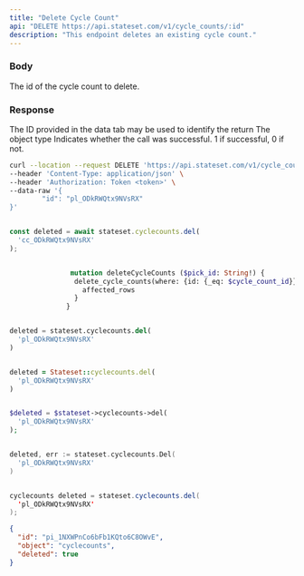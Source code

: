 ```yaml
---
title: "Delete Cycle Count"
api: "DELETE https://api.stateset.com/v1/cycle_counts/:id"
description: "This endpoint deletes an existing cycle count."
---
```


### Body

<ParamField body="id" type="string">
  The id of the cycle count to delete.
</ParamField>


### Response

<ResponseField name="id" type="string">
  The ID provided in the data tab may be used to identify the return
</ResponseField>

<ResponseField name="object" type="string">
  The object type
</ResponseField>

<ResponseField name="success" type="number">
  Indicates whether the call was successful. 1 if successful, 0 if not.
</ResponseField>


<RequestExample>

```bash cURL
curl --location --request DELETE 'https://api.stateset.com/v1/cycle_counts/:id' \
--header 'Content-Type: application/json' \
--header 'Authorization: Token <token>' \
--data-raw '{
		"id": "pl_ODkRWQtx9NVsRX"
}'
```

```javascript Node.js

const deleted = await stateset.cyclecounts.del(
  'cc_ODkRWQtx9NVsRX'
);

```

```graphQL GraphQL

               mutation deleteCycleCounts ($pick_id: String!) {
                delete_cycle_counts(where: {id: {_eq: $cycle_count_id}}) {
                  affected_rows
                }
              }
```

```python Python

deleted = stateset.cyclecounts.del(
  'pl_ODkRWQtx9NVsRX'
)

```

```ruby Ruby

deleted = Stateset::cyclecounts.del(
  'pl_ODkRWQtx9NVsRX'
)

```

```php PHP

$deleted = $stateset->cyclecounts->del(
  'pl_ODkRWQtx9NVsRX'
);

```

```go Go

deleted, err := stateset.cyclecounts.Del(
  'pl_ODkRWQtx9NVsRX'
)

```

```java Java

cyclecounts deleted = stateset.cyclecounts.del(
  'pl_ODkRWQtx9NVsRX'
);

```


</RequestExample>

<ResponseExample>

```json Response
{
  "id": "pi_1NXWPnCo6bFb1KQto6C8OWvE",
  "object": "cyclecounts",
  "deleted": true
}

```

</ResponseExample>
